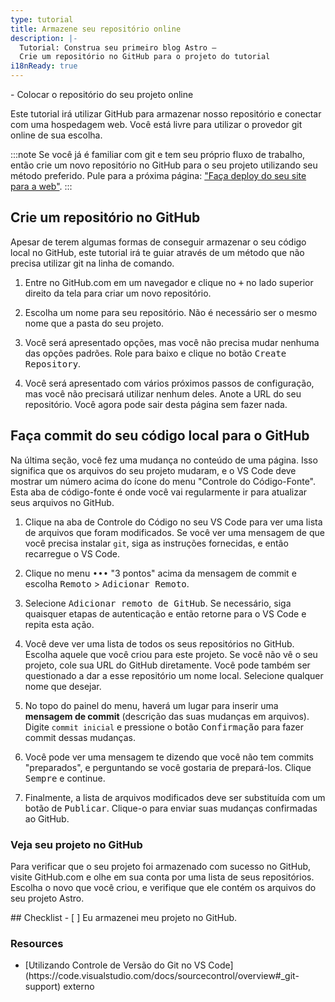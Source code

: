 ```yaml
---
type: tutorial
title: Armazene seu repositório online
description: |-
  Tutorial: Construa seu primeiro blog Astro —
  Crie um repositório no GitHub para o projeto do tutorial
i18nReady: true
---
```




<PreCheck>
  - Colocar o repositório do seu projeto online
</PreCheck>

Este tutorial irá utilizar GitHub para armazenar nosso repositório e conectar com uma hospedagem web. Você está livre para utilizar o provedor git online de sua escolha.

:::note
Se você já é familiar com git e tem seu próprio fluxo de trabalho, então crie um novo repositório no GitHub para o seu projeto utilizando seu método preferido. Pule para a próxima página: ["Faça deploy do seu site para a web"](/pt-br/tutorial/1-setup/5/).
:::

## Crie um repositório no GitHub

Apesar de terem algumas formas de conseguir armazenar o seu código local no GitHub, este tutorial irá te guiar através de um método que não precisa utilizar git na linha de comando. 

1. Entre no GitHub.com em um navegador e clique no <kbd>+</kbd> no lado superior direito da tela para criar um novo repositório. 

2. Escolha um nome para seu repositório. Não é necessário ser o mesmo nome que a pasta do seu projeto.

3. Você será apresentado opções, mas você não precisa mudar nenhuma das opções padrões. Role para baixo e clique no botão <kbd>Create Repository</kbd>.

4. Você será apresentado com vários próximos passos de configuração, mas você não precisará utilizar nenhum deles. Anote a URL do seu repositório. Você agora pode sair desta página sem fazer nada.


## Faça commit do seu código local para o GitHub

Na última seção, você fez uma mudança no conteúdo de uma página. Isso significa que os arquivos do seu projeto mudaram, e o VS Code deve mostrar um número acima do ícone do menu "Controle do Código-Fonte". Esta aba de código-fonte é onde você vai regularmente ir para atualizar seus arquivos no GitHub.


1. Clique na aba de Controle do Código no seu VS Code para ver uma lista de arquivos que foram modificados. Se você ver uma mensagem de que você precisa instalar `git`, siga as instruções fornecidas, e então recarregue o VS Code.

2. Clique no menu <kbd>•••</kbd> "3 pontos" acima da mensagem de commit e escolha <kbd>Remoto</kbd> > <kbd>Adicionar Remoto</kbd>.

3. Selecione <kbd>Adicionar remoto de GitHub</kbd>. Se necessário, siga quaisquer etapas de autenticação e então retorne para o VS Code e repita esta ação.

4. Você deve ver uma lista de todos os seus repositórios no GitHub. Escolha aquele que você criou para este projeto. Se você não vê o seu projeto, cole sua URL do GitHub diretamente. Você pode também ser questionado a dar a esse repositório um nome local. Selecione qualquer nome que desejar.

5. No topo do painel do menu, haverá um lugar para inserir uma **mensagem de commit** (descrição das suas mudanças em arquivos). Digite `commit inicial` e pressione o botão <kbd>Confirmação</kbd> para fazer commit dessas mudanças.

6. Você pode ver uma mensagem te dizendo que você não tem commits "preparados", e perguntando se você gostaria de prepará-los. Clique <kbd>Sempre</kbd> e continue.

7. Finalmente, a lista de arquivos modificados deve ser substituída com um botão de <kbd>Publicar</kbd>. Clique-o para enviar suas mudanças confirmadas ao GitHub.


### Veja seu projeto no GitHub

Para verificar que o seu projeto foi armazenado com sucesso no GitHub, visite GitHub.com e olhe em sua conta por uma lista de seus repositórios. Escolha o novo que você criou, e verifique que ele contém os arquivos do seu projeto Astro.




<Box icon="check-list">
## Checklist

<Checklist>
- [ ] Eu armazenei meu projeto no GitHub.
</Checklist>
</Box>

### Resources

- <p>[Utilizando Controle de Versão do Git no VS Code](https://code.visualstudio.com/docs/sourcecontrol/overview#_git-support) <Badge>externo</Badge></p>
